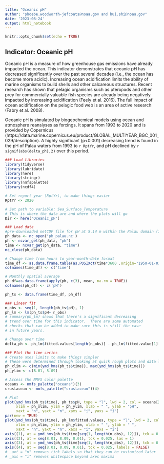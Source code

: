 ```yaml
---
title: "Oceanic pH"
author: "phoebe.woodworth-jefcoats@noaa.gov and hui.shi@noaa.gov"
date: '2023-08-24'
output: html_notebook
---
```



```r
knitr::opts_chunk$set(echo = TRUE)
```
## __Indicator: Oceanic pH__
Oceanic pH is a measure of how greenhouse gas emissions have already impacted the ocean. This indicator demonstrates that oceanic pH has decreased significantly over the past several decades (i.e., the ocean has become more acidic). Increasing ocean acidification limits the ability of marine organisms to build shells and other calcareous structures. Recent research has shown that pelagic organisms such as pteropods and other prey for commercially valuable fish species are already being negatively impacted by increasing acidification (Feely et al. 2016). The full impact of ocean acidification on the pelagic food web is an area of active research (Fabry et al. 2008).

Oceanic pH is simulated by biogeochemical models using ocean and atmosphere reanalyses as forcings. It spans from 1993 to 2020 and is provided by Copernicus (https://data.marine.copernicus.eu/product/GLOBAL_MULTIYEAR_BGC_001_029/description). A highly significant (p<0.001) decreasing trend is found in the pH of Palau waters from 1993 to  `r RptYr`, and pH declined by `r signif(abs(delta_ph),2)` over this period.


```r
### Load libraries
library(tidyverse)
library(lubridate)
library(here)
library(stringr)
library(nmfspalette)
library(ncdf4) 
```

```r
# Set report year (RptYr), to make things easier
RptYr <- 2020

# Set path to variable: Sea_Surface_Temperature
# This is where the data are and where the plots will go
Dir <- here("Oceanic_pH")
```

```r
### Load data
#pre-downloaded netCDF file for pH at 5.14 m within the Palau domain (1,5-11.75N,129.5-137W)
ph_data <- nc_open('ph_palau.nc')
ph <- ncvar_get(ph_data, "ph")
time <- ncvar_get(ph_data, "time")
nc_close(ph_data) 
```


```r
# Change time from hours to year-month-date format
time_df <- as.data.frame.table(as.POSIXct(time*3600 ,origin='1950-01-01 00:00'))[2]#['Freq']
colnames(time_df) <- c('time')

# Monthly spatial average
ph_df=as.data.frame(apply(ph, c(3), mean, na.rm = TRUE))
colnames(ph_df) <- c('pH')

ph_ts <- data.frame(time_df, ph_df)
```

```r
### Linear fit
n_obs <- seq(1, length(ph_ts$pH), 1)
ph_lm <- lm(ph_ts$pH~ n_obs)
# summary(ph_lm) shows that there's a significant decreasing
# trend over time for this indicator.  There are some automated
# checks that can be added to make sure this is still the case
# in future years.

# Change over time
delta_ph <- ph_lm$fitted.values[length(n_obs)] - ph_lm$fitted.value[1]
```

```r
### Plot the time series
# Create axes limits to make things simpler
# These were determined through looking at quick rough plots and data limits
ph_xlim <- c(min(ymd_hms(ph_ts$time)), max(ymd_hms(ph_ts$time)))
ph_ylim <- c(8.01, 8.09)

# Access the NMFS color palette
oceans <- nmfs_palette("oceans")(3)
crustacean <- nmfs_palette("crustacean")(4)

# Plot
plot(ymd_hms(ph_ts$time), ph_ts$pH, type = "l", lwd = 2, col = oceans[2], 
     xlim = ph_xlim, ylim = ph_ylim, xlab = " ", ylab = "pH",
     xaxt = "n", yaxt = "n", xaxs = "i", yaxs = "i")
par(new = TRUE)
plot(ymd_hms(ph_ts$time), ph_lm$fitted.values, type = "l", lwd = 2, col = crustacean[1], 
     xlim = ph_xlim, ylim = ph_ylim, xlab = " ", ylab = " ",
     xaxt = "n", yaxt = "n", xaxs = "i", yaxs = "i")
axis((1), at = ymd_hms(ph_ts$time[seq(1, length(n_obs), 12)]), tck = 0.025, labels = year(make_date(seq(1993, RptYr, 1))))
axis((2), at = seq(8.01, 8.09, 0.01), tck = 0.025, las = 1)
axis((3), at = ymd_hms(ph_ts$time[seq(1, length(n_obs), 12)]), tck = 0.025, labels = FALSE)
axis((4), at = seq(8.01, 8.09, 0.01), tck = 0.025, labels = FALSE)
# _axt = "n" removes tick labels so that they can be customized later 
# _axs = "i" removes whitespace beyond axes maxima
```



